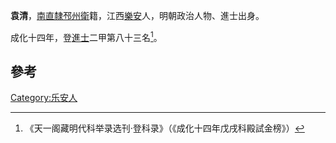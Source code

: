 '''袁清'''，[[南直隸|南直隸]][[邳州衛|邳州衛]]籍，江西[[樂安|樂安]]人，明朝政治人物、進士出身。

成化十四年，登[[進士|進士]]二甲第八十三名<ref>《天一阁藏明代科举录选刊·登科录》（《成化十四年戊戌科殿試金榜》）</ref>。

==參考==
{{reflist}}
{{明朝人物小作品}}
{{成化十四年戊戌科殿試金榜}}

[[Category:乐安人|Category:乐安人]]